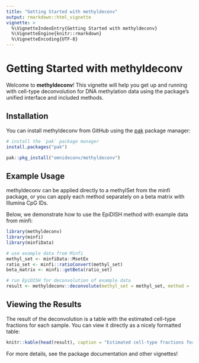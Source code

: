 ```yaml
---
title: "Getting Started with methyldeconv"
output: rmarkdown::html_vignette
vignette: >
  %\VignetteIndexEntry{Getting Started with methyldeconv}
  %\VignetteEngine{knitr::rmarkdown}
  %\VignetteEncoding{UTF-8}
---
```


# Getting Started with methyldeconv

Welcome to **methyldeconv**! This vignette will help you get up and running with cell-type deconvolution for DNA methylation data using the package's unified interface and included methods.

## Installation

You can install methyldeconv from GitHub using the [pak](https://github.com/r-lib/pak) package manager:

```r
# install the `pak` package manager
install.packages("pak")

pak::pkg_install("omnideconv/methyldeconv")
```

## Example Usage

methyldeconv can be applied directly to a methylSet from the minfi package, or you can apply each method separately on a beta matrix with Illumina CpG IDs.

Below, we demonstrate how to use the EpiDISH method with example data from minfi:

```r
library(methyldeconv)
library(minfi)
library(minfiData)

# use example data from Minfi
methyl_set <- minfiData::MsetEx
ratio_set <- minfi::ratioConvert(methyl_set)
beta_matrix <- minfi::getBeta(ratio_set)

# run EpiDISH for deconvolution of example data
result <- methyldeconv::deconvolute(methyl_set = methyl_set, method = 'epidish')
```

## Viewing the Results

The result of the deconvolution is a table with the estimated cell-type fractions for each sample. You can view it directly as a nicely formatted table:

```r
knitr::kable(head(result), caption = "Estimated cell-type fractions for the first few samples")
```

For more details, see the package documentation and other vignettes! 